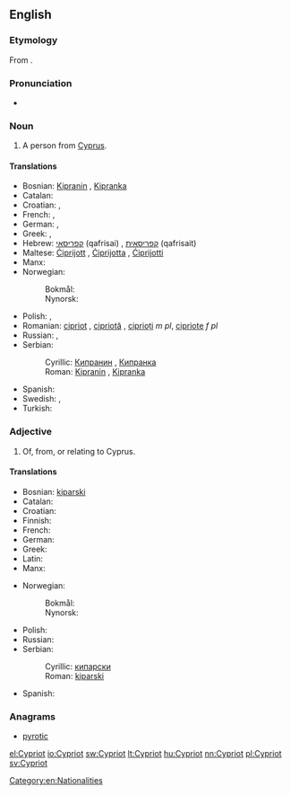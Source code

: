 ==English==

===Etymology===
From {{etyl|el|en}} {{term|Κυπριώτης||Cypriot|lang=el}}.

===Pronunciation===
* {{a|UK}} {{IPA|/ˈsɪp.ɹi.ət/}} {{SAMPA|/"sIp.rI.@t/}}

===Noun===
{{en-noun}}

# A person from [[Cyprus]].

====Translations====
{{trans-top|Person from Cyprus}}
* Bosnian: [[Kipranin#Bosnian|Kipranin]] {{m}}, [[Kipranka#Bosnian|Kipranka]] {{f}}
* Catalan: {{t|ca|xipriota|m|f}}
* Croatian: {{t|hr|Cipranin|m}}, {{t|hr|Cipranka|f}}
* French: {{t+|fr|Chypriote}}, {{t+|fr|Cypriote}}
* German: {{t+|de|Zypriot|m}}, {{t+|de|Zypriotin|f}}
* Greek: {{t+|el|Κύπριος|m}}, {{t+|el|Κύπρια|f}}
* Hebrew: [[קפריסאי]] (qafrisai) {{m}}, [[קפריסאית]] (qafrisait) {{f}}
* Maltese: [[Ċiprijott]] {{m}}, [[Ċiprijotta]] {{f}}, [[Ċiprijotti]] {{p}}
* Manx: {{t|gv|Kypragh|m}}
* Norwegian:
*: Bokmål: {{t|nb|kypriot|m}}
*: Nynorsk: {{t|nn|kypriot|m}}
{{trans-mid}}
* Polish: {{t+|pl|Cypryjczyk|m}}, {{t+|pl|Cypryjka|f}}
* Romanian: [[cipriot]] {{m}}, [[cipriotă]] {{f}}, [[ciprioți]] ''m pl'', [[cipriote]] ''f pl''
* Russian: {{t|ru|киприот|m|tr=kipriót|sc=Cyrl}}, {{t|ru|киприотка|f|tr=kipriótka|sc=Cyrl}}
* Serbian:
*: Cyrillic: [[Кипранин#Serbian|Кипранин]] {{m}}, [[Кипранка#Serbian|Кипранка]] {{f}}
*: Roman: [[Kipranin#Serbian|Kipranin]] {{m}}, [[Kipranka#Serbian|Kipranka]] {{f}}
* Spanish: {{t+|es|chipriota}}
* Swedish: {{t+|sv|cypriot|c}}, {{t-|sv|cypriotiska|c}}
* Turkish: {{t+|tr|Kıbrıslı}}
{{trans-bottom}}

===Adjective===
{{en-adj|-}}

# Of, from, or relating to Cyprus.

====Translations====
{{trans-top|Of, from or relating to Cyprus}}
* Bosnian: [[kiparski#Bosnian|kiparski]] {{m}}
* Catalan: {{t|ca|xipriota|m|f}}
* Croatian: {{t|hr|ciparski}}
* Finnish: {{t-|fi|kyproslainen}}
* French: {{t+|fr|chypriote}}
* German: {{t+|de|zypriotisch}}
* Greek: {{t+|el|κυπριακός}}
* Latin: {{t|la|cyprius}}
* Manx: {{t|gv|Kypragh}}
{{trans-mid}}
* Norwegian:
*: Bokmål: {{t|nb|kypriotisk}}
*: Nynorsk: {{t|nn|kypriotisk}}
* Polish: {{t+|pl|cypryjski|m}}
* Russian: {{t|ru|кипрский|tr=kíprskij|sc=Cyrl}}
* Serbian:
*: Cyrillic: [[кипарски#Serbian|кипарски]] {{m}}
*: Roman: [[kiparski#Serbian|kiparski]] {{m}}
* Spanish: {{t+|es|chipriota}}
{{trans-bottom}}

===Anagrams===
* [[pyrotic#English|pyrotic]]

[[Category:en:Nationalities]]

[[el:Cypriot]]
[[io:Cypriot]]
[[sw:Cypriot]]
[[lt:Cypriot]]
[[hu:Cypriot]]
[[nn:Cypriot]]
[[pl:Cypriot]]
[[sv:Cypriot]]